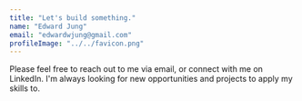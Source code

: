 ```yaml
---
title: "Let's build something."
name: "Edward Jung"
email: "edwardwjung@gmail.com"
profileImage: "../../favicon.png"
---
```



Please feel free to reach out to me via email, or connect with me on LinkedIn. I'm always looking for new opportunities and projects to apply my skills to.


